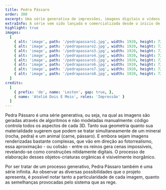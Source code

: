 ```yaml
---
title: Pedra Pássaro
order: 300
excerpt: Uma série generativa de impressões, imagens digitais e vídeos criados em 3D a partir de formas e texturas impossíveis, orgânicas e indecisas. 
extraInfo: A série vem sido lançada e comercializada desde o início de 2021 tanto como impressões únicas (1/1) quanto NFTs.<br /><br />[Objkt.com](https://objkt.com/profile/leston/created), [Teia](https://teia.art/leston), [Foundation](https://foundation.app/@leston)
highlight: true
images:
  [
    { alt: 'image', path: '/pedrapassaro1.jpg', width: 1920, height: 720 },
    { alt: 'image', path: '/pedrapassaro2.jpg', width: 1920, height: 720 },
    { alt: 'image', path: '/pedrapassaro3.jpg', width: 1920, height: 720 },
    { alt: 'image', path: '/pedrapassaro4.jpg', width: 1920, height: 720 },
    { alt: 'image', path: '/pedrapassaro5.jpg', width: 1920, height: 720 },
    { alt: 'image', path: '/pedrapassaro6.jpg', width: 1920, height: 720 },
    { alt: 'image', path: '/pedrapassaro7.jpg', width: 1920, height: 720 },
    { alt: 'image', path: '/pedrapassaro8.jpg', width: 1920, height: 720 },
  ]
credits:
  [
    { prefix: 'de', name: 'Leston', gap: true, },
    { name: 'Ateliê Dois E Meio', roles: 'Impressão' }
  ]
---
```

Pedra Pássaro é uma série generativa, ou seja, na qual as imagens são geradas através de algoritmos e não modeladas manualmente: código controla todos os aspectos de cada 3D. Tanto sua geometria quanto sua materialidade sugerem que podem se tratar simultaneamente de um mineral (rocha, pedra) e um animal (carne, pássaro). E embora sejam imagens renderizadas bastante complexas, que vão em direção ao fotorrealismo, essa aproximação - ou colisão - entre os reinos gera cenas impossíveis, revelando-se como construções nitidamente digitais. O processo de elaboração desses objetos-criaturas orgânicas é visivelmente inorgânico.

Por ser tratar de um processo generativo, Pedra Pássaro também é uma série infinita. Ao observar as diversas possibilidades que o projeto apresenta, é possível notar tanto a particularidade de cada imagem, quanto as semelhanças provocadas pelo sistema que as rege. 
